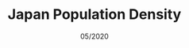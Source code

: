 ---
title: "Japan Population Density"
date: "05/2020"
order: 6
summary: "A data visualization of Japan's popularity density per region in 2015."
image: "../src/images/project-icons/icons8-asia-64.png"
image_alt: "Globe of Asia icon"
github: "https://github.com/sanjananatraj/d3jpnpopdensity"
external: ""
stack:
  - D3.js
---